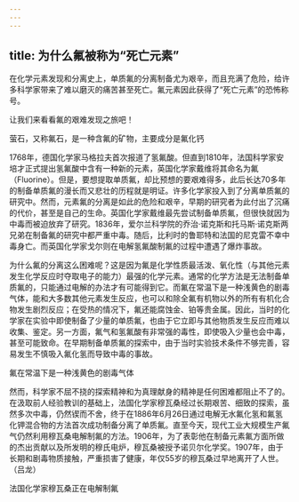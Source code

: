 ```yaml
---
---
---
```

title: 为什么氟被称为“死亡元素”
---




在化学元素发现和分离史上，单质氟的分离制备尤为艰辛，而且充满了危险，给许多科学家带来了难以磨灭的痛苦甚至死亡。氟元素因此获得了“死亡元素”的恐怖称号。

让我们来看看氟的艰难发现之旅吧！

萤石，又称氟石，是一种含氟的矿物，主要成分是氟化钙



1768年，德国化学家马格拉夫首次报道了氢氟酸。但直到1810年，法国科学家安培才正式提出氢氟酸中含有一种新的元素，英国化学家戴维将其命名为氟（Fluorine）。但是，要想提取单质氟，却比预想的要艰难得多，此后长达70多年的制备单质氟的漫长而又悲壮的历程就是明证。许多化学家投入到了分离单质氟的研究中。然而，元素氟的分离是如此的危险和艰辛，早期的研究者为此付出了沉痛的代价，甚至是自己的生命。英国化学家戴维最先尝试制备单质氟，但很快就因为中毒而被迫放弃了研究。1836年，爱尔兰科学院的乔治·诺克斯和托马斯·诺克斯两兄弟在制备氟的研究中都严重中毒。随后，比利时的鲁耶特和法国的尼克雷不幸中毒身亡。而英国化学家戈尔则在电解氢氟酸制氟的过程中遭遇了爆炸事故。

为什么氟的分离这么困难呢？这是因为氟是化学性质最活泼、氧化性（与其他元素发生化学反应时夺取电子的能力）最强的化学元素。通常的化学方法是无法制备单质氟的，只能通过电解的办法才有可能得到它。而氟在常温下是一种浅黄色的剧毒气体，能和大多数其他元素发生反应，也可以和除全氟有机物以外的所有有机化合物发生剧烈反应；在受热的情况下，氟还能腐蚀金、铂等贵金属。因此，当时的化学家在实验中即使制备了少量的单质氟，也由于它立即与其他物质发生反应而难以收集、鉴定。另一方面，氟气和氢氟酸有非常强的毒性，即使吸入少量也会中毒，甚至可能致命。在早期制备单质氟的探索中，由于当时实验技术条件不够完善，容易发生不慎吸入氟化氢而导致中毒的事故。

氟在常温下是一种浅黄色的剧毒气体



然而，科学家不屈不挠的探索精神和为真理献身的精神是任何困难都阻止不了的。在汲取前人经验教训的基础上，法国化学家穆瓦桑经过长期艰苦、细致的探索，虽然多次中毒，仍然锲而不舍，终于在1886年6月26日通过电解无水氟化氢和氟氢化钾混合物的方法首次成功制备分离了单质氟。直至今天，现代工业大规模生产氟气仍然利用穆瓦桑电解制氟的方法。1906年，为了表彰他在制备元素氟方面所做的杰出贡献以及所发明的穆氏电炉，穆瓦桑被授予诺贝尔化学奖。1907年，由于长期和剧毒物质接触，严重损害了健康，年仅55岁的穆瓦桑过早地离开了人世。（吕龙）

法国化学家穆瓦桑正在电解制氟